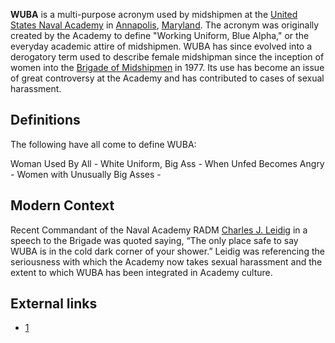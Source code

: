 '''WUBA''' is a multi-purpose acronym used by midshipmen at the [[United States Naval Academy]] in [[Annapolis]], [[Maryland]].  The acronym was originally created by the Academy to define "Working Uniform, Blue Alpha," or the everyday academic attire of midshipmen.  WUBA has since evolved into a derogatory term used to describe female midshipman since the inception of women into the [[Brigade of Midshipmen]] in 1977.  Its use has become an issue of great controversy at the Academy and has contributed to cases of sexual harassment.  

==Definitions==
The following have all come to define WUBA:

Woman Used By All - 
White Uniform, Big Ass - 
When Unfed Becomes Angry - 
Women with Unusually Big Asses - 

==Modern Context==
Recent Commandant of the Naval Academy RADM [[Charles J. Leidig]] in a speech to the Brigade was quoted saying, “The only place safe to say WUBA is in the cold dark corner of your shower.” Leidig was referencing the seriousness with which the Academy now takes sexual harassment and the extent to which WUBA has been integrated in Academy culture.

==External links==
*[http://www.usna.edu]